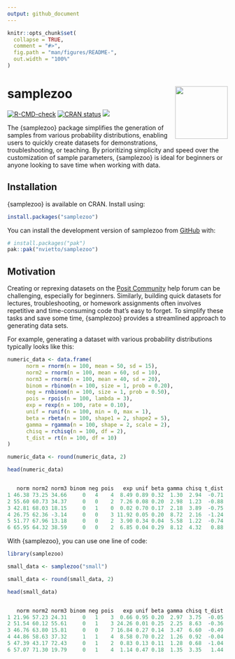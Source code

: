 ```yaml
---
output: github_document
---
```


<!-- README.md is generated from README.Rmd. Please edit that file -->

```r
knitr::opts_chunk$set(
  collapse = TRUE,
  comment = "#>",
  fig.path = "man/figures/README-",
  out.width = "100%"
)
```

# samplezoo <img src="man/figures/logo.png" align="right" width="120" />
<!-- badges: start -->
[![R-CMD-check](https://github.com/nvietto/samplezoo/actions/workflows/R-CMD-check.yaml/badge.svg)](https://github.com/nvietto/samplezoo/actions/workflows/R-CMD-check.yaml)
[![CRAN status](https://www.r-pkg.org/badges/version/samplezoo)](https://CRAN.R-project.org/package=samplezoo)
[![](https://cranlogs.r-pkg.org/badges/grand-total/samplezoo)](https://CRAN.R-project.org/package=samplezoo)
<!-- badges: end -->

The {samplezoo} package simplifies the generation of samples from various probability distributions, enabling users to quickly create datasets for demonstrations, troubleshooting, or teaching. By prioritizing simplicity and speed over the customization of sample parameters, {samplezoo} is ideal for beginners or anyone looking to save time when working with data.


## Installation


{samplezoo} is available on CRAN. Install using:

``` r
install.packages("samplezoo")
```

You can install the development version of samplezoo from [GitHub](https://github.com/) with:

``` r
# install.packages("pak")
pak::pak("nvietto/samplezoo")
```

## Motivation

Creating or reprexing datasets on the [Posit Community](https://forum.posit.co/) help forum can be challenging, especially for beginners. Similarly, building quick datasets for lectures, troubleshooting, or homework assignments often involves repetitive and time-consuming code that’s easy to forget. To simplify these tasks and save some time, {samplezoo} provides a streamlined approach to generating data sets. 


For example, generating a dataset with various probability distributions typically looks like this:
  
```r
numeric_data <- data.frame(
      norm = rnorm(n = 100, mean = 50, sd = 15),
      norm2 = rnorm(n = 100, mean = 60, sd = 10),
      norm3 = rnorm(n = 100, mean = 40, sd = 20),
      binom = rbinom(n = 100, size = 1, prob = 0.20),
      neg = rnbinom(n = 100, size = 1, prob = 0.50),
      pois = rpois(n = 100, lambda = 3),
      exp = rexp(n = 100, rate = 0.10),
      unif = runif(n = 100, min = 0, max = 1),
      beta = rbeta(n = 100, shape1 = 2, shape2 = 5),
      gamma = rgamma(n = 100, shape = 2, scale = 2),
      chisq = rchisq(n = 100, df = 2),
      t_dist = rt(n = 100, df = 10)
)

numeric_data <- round(numeric_data, 2)

head(numeric_data)
```

```r

   norm norm2 norm3 binom neg pois   exp unif beta gamma chisq t_dist
1 46.38 73.25 34.66     0   4    4  8.49 0.89 0.32  1.30  2.94  -0.71
2 55.60 60.73 34.37     0   0    2  7.26 0.08 0.20  2.98  1.23  -0.88
3 42.81 68.03 18.15     0   1    0  0.02 0.70 0.17  2.18  3.89  -0.75
4 26.75 62.36 -3.14     0   0    3 11.92 0.05 0.20  8.72  2.16  -1.24
5 51.77 67.96 13.18     0   0    2  3.90 0.34 0.04  5.58  1.22  -0.74
6 65.95 64.32 38.59     0   0    2  6.85 0.04 0.29  8.12  4.32   0.88

```


With {samplezoo}, you can use one line of code:

```r
library(samplezoo)

small_data <- samplezoo("small")

small_data <- round(small_data, 2)

head(small_data)

```

```r

   norm norm2 norm3 binom neg pois   exp unif beta gamma chisq t_dist
1 21.96 57.23 24.31     0   1    3  0.66 0.95 0.20  2.97  3.75  -0.05
2 51.54 60.12 55.61     0   1    3 24.26 0.01 0.25  2.25  8.63  -0.36
3 46.76 63.80 15.81     0   0    7 16.84 0.27 0.14  3.47  6.60  -0.49
4 44.86 58.63 37.32     1   1    4  8.58 0.70 0.22  1.26  0.92  -0.04
5 47.39 43.17 72.43     0   1    2  0.83 0.13 0.11  1.28  0.68  -1.04
6 57.07 71.30 19.79     0   1    4  1.14 0.47 0.18  1.35  3.35   1.44

```



